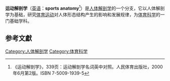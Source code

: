'''运动解剖学'''（[[英语|英语]]：'''sports anatomy'''<ref>《运动解剖学》，339页：运动解剖学名词英中对照。人民体育出版社，2000年6月第2版。ISBN 7-5009-1939-5</ref>）是[[人体解剖学|人体解剖学]]的一个分支，它以人体解剖学为基础，研究[[体育运动|体育运动]]对人体形态结构产生的影响和发展规律，为[[体育科学|体育科学]]的一门基础学科。

==参考文獻==
<references/>

[[Category:人体解剖学|Category:人体解剖学]]
[[Category:体育科学|Category:体育科学]]